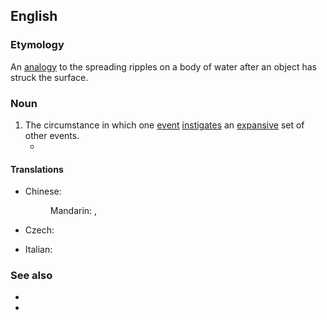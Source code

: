 ==English==

===Etymology===
An [[analogy]] to the spreading ripples on a body of water after an object has struck the surface.

===Noun===
{{en-noun}}

# The circumstance in which one [[event]] [[instigate]]s an [[expansive]] set of other events.
#* {{quote-book|en|year=2016|title=Lying In Wait |author=Liz Nugent |page=115 |ISBN=9781844883639 |passage=Whatever had happened to her, her behaviour had '''ripple effects''' that were still causing upset and grief nearly five years later. }}
#: {{ux|en|Defaults in America's mortgage lending businesses are causing a '''ripple effect''' through the major banks in other continents.}}

====Translations====
{{trans-top|one event instigating a set of other events}}
* Chinese:
*: Mandarin: {{t|cmn|漣漪效應}}, {{t|cmn|涟漪效应|tr=liányīxiàoyìng}}
* Czech: {{t|cs|řetězová reakce|f}}
{{trans-mid}}
* Italian: {{t|it|effetto onda|m}}
{{trans-bottom}}

===See also===
* {{l|en|butterfly effect}}
* {{l|en|domino effect}}